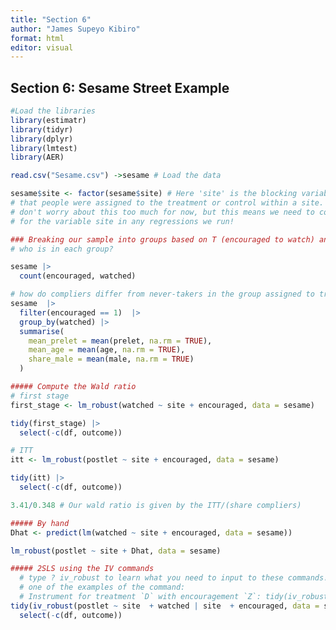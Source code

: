 ```yaml
---
title: "Section 6"
author: "James Supeyo Kibiro"
format: html
editor: visual
---
```


## Section 6: Sesame Street Example

```r
#Load the libraries
library(estimatr)
library(tidyr)
library(dplyr)
library(lmtest)
library(AER)
```

```r

read.csv("Sesame.csv") ->sesame # Load the data

sesame$site <- factor(sesame$site) # Here 'site' is the blocking variable, meaning
# that people were assigned to the treatment or control within a site.
# don't worry about this too much for now, but this means we need to control
# for the variable site in any regressions we run!
```

```r
### Breaking our sample into groups based on T (encouraged to watch) and D (actually watched)
# who is in each group?

sesame |> 
  count(encouraged, watched)
```

```r
# how do compliers differ from never-takers in the group assigned to treatment?
sesame  |>  
  filter(encouraged == 1)  |> 
  group_by(watched) |> 
  summarise(
    mean_prelet = mean(prelet, na.rm = TRUE),
    mean_age = mean(age, na.rm = TRUE),
    share_male = mean(male, na.rm = TRUE)
  )
```

```r
##### Compute the Wald ratio 
# first stage
first_stage <- lm_robust(watched ~ site + encouraged, data = sesame)

tidy(first_stage) |> 
  select(-c(df, outcome))
```

```r
# ITT
itt <- lm_robust(postlet ~ site + encouraged, data = sesame)

tidy(itt) |> 
  select(-c(df, outcome))
```

```r
3.41/0.348 # Our wald ratio is given by the ITT/(share compliers)
```

```r
##### By hand
Dhat <- predict(lm(watched ~ site + encouraged, data = sesame))

lm_robust(postlet ~ site + Dhat, data = sesame)
```

```r
##### 2SLS using the IV commands 
  # type ? iv_robust to learn what you need to input to these commands! here's
  # one of the examples of the command: 
  # Instrument for treatment `D` with encouragement `Z`: tidy(iv_robust(Y ~ D + X | Z + X, data = dat))
tidy(iv_robust(postlet ~ site  + watched | site  + encouraged, data = sesame)) |> 
  select(-c(df, outcome))
```
